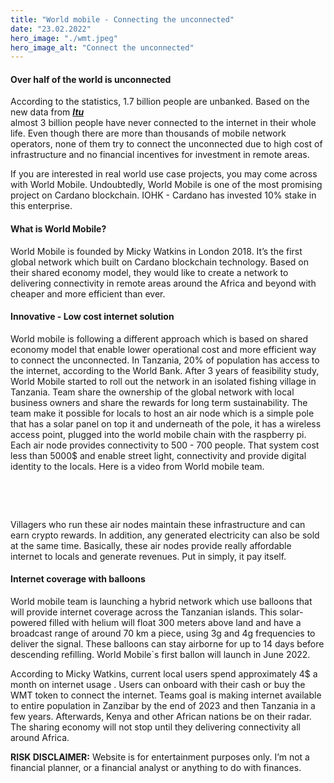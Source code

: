 ```yaml
---
title: "World mobile - Connecting the unconnected"
date: "23.02.2022"
hero_image: "./wmt.jpeg"
hero_image_alt: "Connect the unconnected"
---
```



#### Over half of the world is unconnected

According to the statistics, 1.7 billion people are unbanked. Based on the new data from ***<em>[Itu](https://www.itu.int/hub/2021/11/facts-and-figures-2021-2-9-billion-people-still-offline/)</em>*** <br/> almost 3 billion
people have never connected to the internet in their whole life. Even though there are more than thousands of 
mobile network operators, none of them try to connect the unconnected due to high cost of infrastructure and 
no financial incentives for investment in remote areas.

If you are interested in real world use case projects, you may come across with World Mobile. Undoubtedly, 
World Mobile is one of the most promising project on Cardano blockchain. IOHK - Cardano has invested 10% stake in this enterprise.

#### What is World Mobile?

World Mobile is founded by Micky Watkins in London 2018. It’s the first global network which built on Cardano blockchain 
technology. Based on their shared economy model, they would like to create a network to delivering connectivity in remote 
areas around the Africa and beyond with cheaper and more efficient than ever.

#### Innovative - Low cost internet solution

World mobile is following a different approach which is based on shared economy model that enable lower operational cost
and more efficient way to connect the unconnected. In Tanzania, 20% of population has access to the internet, according to the World Bank.
After 3 years of feasibility study, World Mobile started to roll out the network in an isolated fishing village in Tanzania. 
Team share the ownership of the global network with local business owners and share the rewards for long term sustainability. 
The team make it possible for locals to host an air node which is a simple pole that has a solar panel on top it and underneath 
of the pole, it has a wireless access point, plugged into the world mobile chain with the raspberry pi. Each air node provides 
connectivity to 500 - 700 people. That system cost less than 5000$ and enable street light, connectivity and provide digital 
identity to the locals. Here is a video from World mobile team.
<p>&nbsp;</p>

<YouTubeEmbed src="https://www.youtube.com/embed/iYAOvIp4JwU" />


<p>&nbsp;</p>
Villagers who run these air nodes maintain these infrastructure and can earn crypto rewards. In addition, any generated electricity 
can also be sold at the same time. Basically, these air nodes provide really affordable internet to locals and generate revenues. 
Put in simply, it pay itself.

#### Internet coverage with balloons

World mobile team is launching a hybrid network which use balloons that will provide internet coverage across the Tanzanian islands.
This solar-powered filled with helium will float 300 meters above land and have a broadcast range of around 70 km a piece,
using 3g and 4g frequencies to deliver the signal.  These balloons can stay airborne for up to 14 days before descending refilling.
World Mobile`s first ballon will launch in June 2022.

According to Micky Watkins, current local users spend approximately 4$ a month on internet usage . Users can onboard with their cash or 
buy the WMT token to connect the internet. Teams goal is making internet available to entire population in Zanzibar by the end of 2023 
and then Tanzania in a few years. Afterwards, Kenya and other African nations be on their radar. The sharing economy will not stop until 
they delivering connectivity all around Africa.

<strong>RISK DISCLAIMER:</strong> Website is for entertainment purposes only. I’m not a financial planner, or a financial analyst or anything to do with finances.
